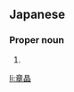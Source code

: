 ==Japanese==
{{ja-kanjitab|ふみ|あき}}

===Proper noun===
{{ja-pos|proper|ふみあき}}

# {{given name|male|lang=ja|sort=ふみあき}}

[[li:章晶]]